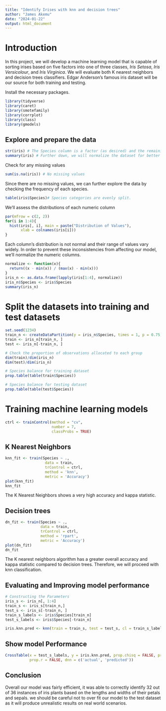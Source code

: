 ---
title: "Identify Irises with knn and decision trees"
author: "James Akemu"
date: "2024-01-22"
output: html_document
---

# Introduction

In this project, we will develop a machine learning model that is capable of sorting irises based on five factors into one of three classes, *Iris Setosa*, *Iris Versicolour*, and *Iris Virginica*. We will evaluate both K nearest neighbors and decision trees classifiers. Edgar Anderson's famous iris dataset will be our source for both training and testing.

Install the necessary packages.

```{r cars}
library(tidyverse)
library(caret)
library(smotefamily)
library(corrplot)
library(class)
library(gmodels)
```

## Explore and prepare the data

```{r}
str(iris) # The Species column is a factor (as desired) and the remaining columns are numeric.
summary(iris) # Further down, we will normalize the dataset for better modelling.
```

Check for any missing values

```{r}
sum(is.na(iris)) # No missing values
```

Since there are no missing values, we can further explore the data by checking the frequency of each species.

```{r}
table(iris$Species)# Species categories are evenly split.
```

We'll assess the distributions of each numeric column

```{r pressure, echo=FALSE}
par(mfrow = c(2, 2))
for(i in 1:4){
  hist(iris[, i], main = paste("Distribution of Values"), 
       xlab = colnames(iris[i]))
}
```

Each column's distribution is not normal and their range of values vary widely. In order to prevent these inconsistencies from affecting our model, we'll normalize the numeric columns.

```{r}
normalize <- function(x){
  return((x - min(x)) / (max(x) - min(x)))
}
iris_n <- as.data.frame(lapply(iris[1:4], normalize))
iris_n$Species <- iris$Species
summary(iris_n)
```

# Split the datasets into training and test datasets

```{r}
set.seed(1234)
train_n <- createDataPartition(y = iris_n$Species, times = 1, p = 0.75, list = FALSE)
train <- iris_n[train_n, ]
test <- iris_n[-train_n, ]

# Check the proportion of observations allocated to each group
dim(train)/dim(iris_n)
dim(test)/dim(iris_n)

# Species balance for training dataset
prop.table(table(train$Species))

# Species balance for testing dataset
prop.table(table(test$Species))
```

# Training machine learning models

```{r}
ctrl <- trainControl(method = "cv", 
                     number = 7, 
                     classProbs = TRUE)
```

## K Nearest Neighbors

```{r}
knn_fit <- train(Species ~ .,
                  data = train,
                  trControl = ctrl,
                  method = 'knn',
                  metric = 'Accuracy')
plot(knn_fit)
knn_fit
```

The K Nearest Neighbors shows a very high accuracy and kappa statistic.

## Decision trees

```{r}
dn_fit <- train(Species ~ .,
                data = train,
                trControl = ctrl,
                method = 'rpart',
                metric = 'Accuracy')
plot(dn_fit)
dn_fit
```

The K nearest neighbors algorithm has a greater overall accuracy and kappa statistic compared to decision trees. Therefore, we will proceed with knn classification.

## Evaluating and Improving model performance

```{r}
# Constructing the Parameters
iris_s <- iris_n[, 1:4]
train_s <- iris_s[train_n,]
test_s <- iris_s[-train_n, ]
train_s_labels <- iris$Species[train_n]
test_s_labels <- iris$Species[-train_n]

iris.knn.pred <- knn(train = train_s, test = test_s, cl = train_s_labels, k = 9)
```

## Show model Performance

```{r}
CrossTable(x = test_s_labels, y = iris.knn.pred, prop.chisq = FALSE, prop.c = FALSE, 
           prop.r = FALSE, dnn = c('actual', 'predicted'))
```

## Conclusion

Overall our model was fairly efficient, it was able to correctly identify 32 out of 36 instances of iris plants based on the lengths and widths of their petals and sepals. we should be careful not to over fit our model to the test dataset as it will produce unrealistic results on real world scenarios.
